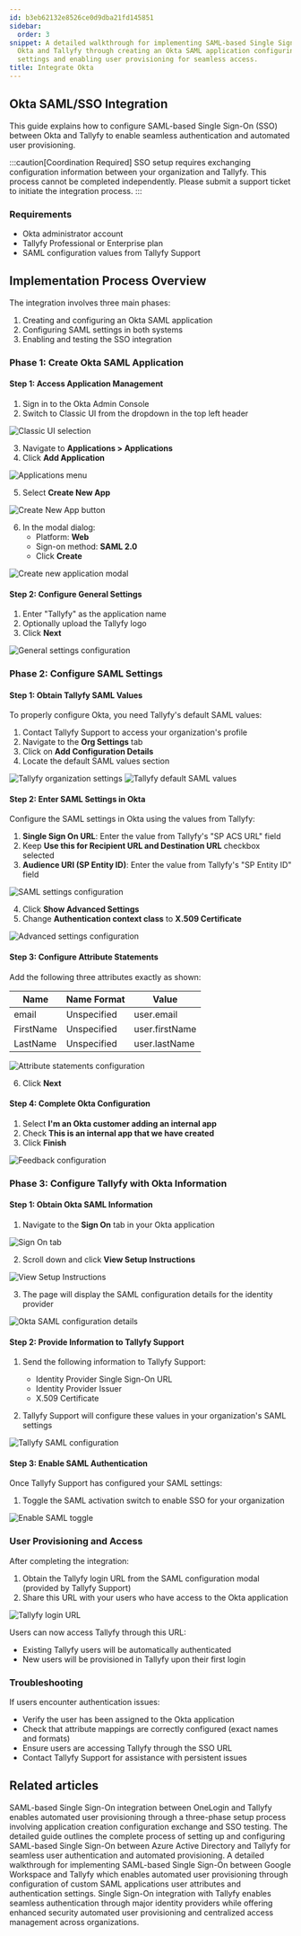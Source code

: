 ```yaml
---
id: b3eb62132e8526ce0d9dba21fd145851
sidebar:
  order: 3
snippet: A detailed walkthrough for implementing SAML-based Single Sign-On between
  Okta and Tallyfy through creating an Okta SAML application configuring authentication
  settings and enabling user provisioning for seamless access.
title: Integrate Okta
---
```


## Okta SAML/SSO Integration

This guide explains how to configure SAML-based Single Sign-On (SSO) between Okta and Tallyfy to enable seamless authentication and automated user provisioning.

:::caution[Coordination Required]
SSO setup requires exchanging configuration information between your organization and Tallyfy. This process cannot be completed independently. Please submit a support ticket to initiate the integration process.
:::

### Requirements

- Okta administrator account
- Tallyfy Professional or Enterprise plan
- SAML configuration values from Tallyfy Support

## Implementation Process Overview

The integration involves three main phases:
1. Creating and configuring an Okta SAML application
2. Configuring SAML settings in both systems
3. Enabling and testing the SSO integration

### Phase 1: Create Okta SAML Application

#### Step 1: Access Application Management

1. Sign in to the Okta Admin Console
2. Switch to Classic UI from the dropdown in the top left header

![Classic UI selection](https://screenshots.tallyfy.com/oktasso-1.png)

3. Navigate to **Applications > Applications**
4. Click **Add Application**

![Applications menu](https://screenshots.tallyfy.com/oktasso-2.png)

5. Select **Create New App**

![Create New App button](https://screenshots.tallyfy.com/oktasso-3.png)

6. In the modal dialog:
   - Platform: **Web**
   - Sign-on method: **SAML 2.0**
   - Click **Create**

![Create new application modal](https://screenshots.tallyfy.com/oktasso-4.png)

#### Step 2: Configure General Settings

1. Enter "Tallyfy" as the application name
2. Optionally upload the Tallyfy logo
3. Click **Next**

![General settings configuration](https://screenshots.tallyfy.com/oktasso-5.png)

### Phase 2: Configure SAML Settings

#### Step 1: Obtain Tallyfy SAML Values

To properly configure Okta, you need Tallyfy's default SAML values:

1. Contact Tallyfy Support to access your organization's profile
2. Navigate to the **Org Settings** tab
3. Click on **Add Configuration Details**
4. Locate the default SAML values section

![Tallyfy organization settings](https://screenshots.tallyfy.com/oktasso-6.png)
![Tallyfy default SAML values](https://screenshots.tallyfy.com/oktasso-7.png)

#### Step 2: Enter SAML Settings in Okta

Configure the SAML settings in Okta using the values from Tallyfy:

1. **Single Sign On URL**: Enter the value from Tallyfy's "SP ACS URL" field
2. Keep **Use this for Recipient URL and Destination URL** checkbox selected
3. **Audience URI (SP Entity ID)**: Enter the value from Tallyfy's "SP Entity ID" field

![SAML settings configuration](https://screenshots.tallyfy.com/oktasso-8.png)

4. Click **Show Advanced Settings**
5. Change **Authentication context class** to **X.509 Certificate**

![Advanced settings configuration](https://screenshots.tallyfy.com/oktasso-9.png)

#### Step 3: Configure Attribute Statements

Add the following three attributes exactly as shown:

| Name | Name Format | Value |
|------|-------------|-------|
| email | Unspecified | user.email |
| FirstName | Unspecified | user.firstName |
| LastName | Unspecified | user.lastName |

![Attribute statements configuration](https://screenshots.tallyfy.com/oktasso-10.png)

6. Click **Next**

#### Step 4: Complete Okta Configuration

1. Select **I'm an Okta customer adding an internal app**
2. Check **This is an internal app that we have created**
3. Click **Finish**

![Feedback configuration](https://screenshots.tallyfy.com/oktasso-11.png)

### Phase 3: Configure Tallyfy with Okta Information

#### Step 1: Obtain Okta SAML Information

1. Navigate to the **Sign On** tab in your Okta application

![Sign On tab](https://screenshots.tallyfy.com/oktasso-12.png)

2. Scroll down and click **View Setup Instructions**

![View Setup Instructions](https://screenshots.tallyfy.com/oktasso-13.png)

3. The page will display the SAML configuration details for the identity provider

![Okta SAML configuration details](https://screenshots.tallyfy.com/oktasso-14.png)

#### Step 2: Provide Information to Tallyfy Support

1. Send the following information to Tallyfy Support:
   - Identity Provider Single Sign-On URL
   - Identity Provider Issuer
   - X.509 Certificate

2. Tallyfy Support will configure these values in your organization's SAML settings

![Tallyfy SAML configuration](https://screenshots.tallyfy.com/oktasso-15.png)

#### Step 3: Enable SAML Authentication

Once Tallyfy Support has configured your SAML settings:

1. Toggle the SAML activation switch to enable SSO for your organization

![Enable SAML toggle](https://screenshots.tallyfy.com/oktasso-16.png)

### User Provisioning and Access

After completing the integration:

1. Obtain the Tallyfy login URL from the SAML configuration modal (provided by Tallyfy Support)
2. Share this URL with your users who have access to the Okta application

![Tallyfy login URL](https://screenshots.tallyfy.com/oktasso-17.png)

Users can now access Tallyfy through this URL:
- Existing Tallyfy users will be automatically authenticated
- New users will be provisioned in Tallyfy upon their first login

### Troubleshooting

If users encounter authentication issues:
- Verify the user has been assigned to the Okta application
- Check that attribute mappings are correctly configured (exact names and formats)
- Ensure users are accessing Tallyfy through the SSO URL
- Contact Tallyfy Support for assistance with persistent issues


## Related articles
<CardGrid>
<LinkTitleCard header="<b>Authentication > Integrate OneLogin</b>" href="/products/pro/integrations/authentication/how-to-integrate-onelogin-samlsso-with-tallyfy/" > SAML-based Single Sign-On integration between OneLogin and Tallyfy enables automated user provisioning through a three-phase setup process involving application creation configuration exchange and SSO testing. </LinkTitleCard>
<LinkTitleCard header="<b>Authentication > Integrate Azure AD</b>" href="/products/pro/integrations/authentication/how-to-integrate-azure-ad-samlsso-with-tallyfy/" > The detailed guide outlines the complete process of setting up and configuring SAML-based Single Sign-On between Azure Active Directory and Tallyfy for seamless user authentication and automated provisioning. </LinkTitleCard>
<LinkTitleCard header="<b>Authentication > Integrate Google Suite</b>" href="/products/pro/integrations/authentication/how-to-integrate-google-suite-samlsso-with-tallyfy/" > A detailed walkthrough for implementing SAML-based Single Sign-On between Google Workspace and Tallyfy which enables automated user provisioning through configuration of custom SAML applications user attributes and authentication settings. </LinkTitleCard>
<LinkTitleCard header="<b>Integrations > Authentication and SSO</b>" href="/products/pro/integrations/authentication/" > Single Sign-On integration with Tallyfy enables seamless authentication through major identity providers while offering enhanced security automated user provisioning and centralized access management across organizations. </LinkTitleCard>
</CardGrid>